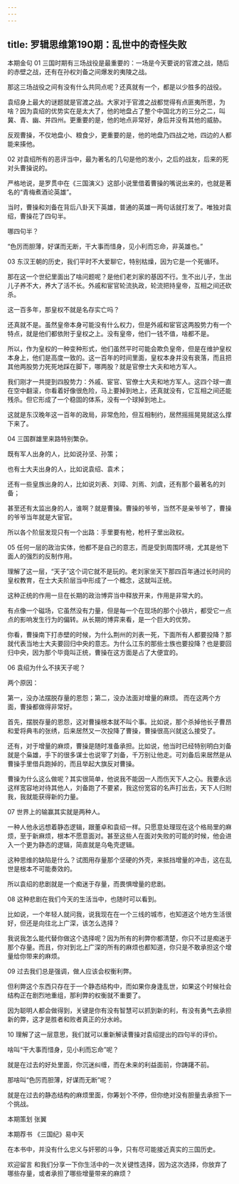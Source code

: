 ```yaml
---
---
---
```

title: 罗辑思维第190期：乱世中的奇怪失败
---

本期金句
01
三国时期有三场战役是最重要的：一场是今天要说的官渡之战，随后的赤壁之战，还有在孙权刘备之间爆发的夷陵之战。

那这三场战役之间有没有什么共同点呢？还真就有一个，都是以少胜多的战役。

袁绍身上最大的谜题就是官渡之战。大家对于官渡之战都觉得有点匪夷所思，为啥？因为袁绍的优势实在是太大了，他的地盘占了整个中国北方的三分之二，叫冀、青、幽、并四州。更重要的是，他的地点非常好，身后并没有其他的威胁。

反观曹操，不仅地盘小、粮食少，更重要的是，他的地盘乃四战之地，四边的人都能来揍他。

02
对袁绍所有的恶评当中，最为著名的几句是他的发小，之后的战友，后来的死对头曹操说的。

严格地说，是罗贯中在《三国演义》这部小说里借着曹操的嘴说出来的，也就是著名的“青梅煮酒论英雄”。

当时，曹操和刘备在背后八卦天下英雄，普通的英雄一两句话就打发了。唯独对袁绍，曹操花了四句半。

哪四句半？

“色厉而胆薄，好谋而无断，干大事而惜身，见小利而忘命，非英雄也。”

03
东汉王朝的历史，我们平时不大爱聊它，特别枯燥，因为它是一个死循环。

那在这一个世纪里面出了啥问题呢？是他们老刘家的基因不行。生不出儿子，生出儿子养不大，养大了活不长。外戚和宦官轮流执政，轮流把持皇帝，互相之间还砍杀。

这一百多年，那皇权不就是名存实亡吗？

还真就不是。虽然皇帝本身可能没有什么权力，但是外戚和宦官这两股势力有一个特点，就是他们都依附于皇权之上。没有皇帝，他们一钱不值，啥都不是。

所以，作为皇权的一种变种形式，他们虽然平时可能会欺负皇帝，但是在维护皇权本身上，他们是高度一致的。这一百年的时间里面，皇权本身并没有衰落，而且把其他两股势力死死地踩在脚下，哪两股？就是官僚士大夫和地方军人。


我们刚才一共提到四股势力：外戚、宦官、官僚士大夫和地方军人。这四个球一直在空中翻滚，你看着好像很危险，马上要掉到地上，还真就没有，它互相之间还能残杀。但它形成了一个稳固的体系，没有一个球掉到地上。

这就是东汉晚年这一百年的政局，非常危险，但互相制约，居然摇摇晃晃就这么撑下来了。

04
三国群雄里来路特别繁杂。

既有军人出身的人，比如说孙坚、孙策；

也有士大夫出身的人，比如说袁绍、袁术；

还有一些皇族出身的人，比如说刘表、刘璋、刘焉、刘虞，还有那个最著名的刘备；

甚至还有太监出身的人，谁啊？就是曹操。曹操的爷爷，当然不是亲爷爷了，曹操的爷爷当年就是大宦官。

所以各个阶层发现只有一个出路：手里要有枪，枪杆子里出政权。

05
任何一层的政治实体，他都不是自己的意志，而是受到周围环境，尤其是他下面人的强烈的反制作用。

理解了这一层，“天子”这个词它就不是玩的。老刘家坐天下那四百年通过长时间的皇权教育，在士大夫阶层当中形成了一个概念，这就叫正统。

这种正统的作用一旦在长期的政治博弈当中释放开来，作用是非常大的。

有点像一个磁场，它虽然没有力量，但是每一个在现场的那个小铁片，都受它一点点的影响发生行为的偏转。从长期的博弈来看，是一个巨大的优势。

你看，曹操南下打赤壁的时候，为什么荆州的刘表一死，下面所有人都要投降？那就代表当地士大夫要回归中央的意志。为什么江东的那些士族也要投降？也是要回归中央，因为那个毕竟叫正统，曹操在这方面是占了大便宜的。

06
袁绍为什么不挟天子呢？

两个原因：

第一，没办法摆脱存量的恩怨；第二，没办法面对增量的麻烦。
而在这两个方面，曹操都做得非常好。

首先，摆脱存量的恩怨，这对曹操根本就不叫个事。比如说，那个杀掉他长子曹昂和爱将典韦的张绣，后来居然又一次投降了曹操，曹操很高兴就这么接受了。

还有，对于增量的麻烦，曹操是随时准备承担。比如说，他当时已经特别明白刘备就是个枭雄，手下的很多谋士也说宰了刘备，千万别让他走。可刘备后来居然是从曹操手里借兵跑掉的，而且举起大旗反对曹操。


曹操为什么这么做呢？其实很简单，他说我不能因一人而伤天下人之心。我要永远这样宽容地对待其他人，刘备跑了不要紧，我这份宽容的名声打出去，天下人归附我，我就能获得新的力量。

07
世界上的输赢其实就是两种人。

一种人他永远想着静态逻辑，跟董卓和袁绍一样。只愿意处理现在这个格局里的麻烦，至于新麻烦，根本不愿意面对。甚至这些人在面对失败的可能的时候，他会进入一个更为静态的逻辑，简直就是乌龟壳逻辑。

这种思维的缺陷是什么？试图用存量那个坚硬的外壳，来抵挡增量的冲击，这在乱世是根本不可能奏效的。

所以袁绍的悲剧就是一个痴迷于存量，而畏惧增量的悲剧。

08
这种悲剧在我们今天的生活当中，也随时可以看到。

比如说，一个年轻人就问我，说我现在在一个三线的城市，也知道这个地方生活很好，但还是向往北上广深，该怎么选择？

我说我怎么能代替你做这个选择呢？因为所有的利弊你都清楚，你只不过是痴迷于那个存量。而且，你对到北上广深的所有的麻烦也都知道，你只是不敢承担这个增量给你带来的麻烦。

09
过去我们总是强调，做人应该会权衡利弊。

但利弊这个东西只存在于一个静态结构中，而如果你身逢乱世，如果这个时候社会结构正在剧烈地重组，那利弊的权衡就不重要了。

因为聪明人都会做得到，关键是你有没有智慧可以抓到新的利，有没有勇气去承担新的弊，这才是胜者和败者真正的分水岭。

10
理解了这一层意思，我们就可以重新解读曹操对袁绍提出的四句半的评价。

啥叫“干大事而惜身，见小利而忘命”呢？

就是在过去的好处里面，你沉迷纠缠，而在未来的利益面前，你踌躇不前。

那啥叫“色厉而胆薄，好谋而无断”呢？

就是在过去的静态结构的麻烦里面，你筹划个不停，但你绝对没有胆量去承担下一个挑战。

本期策划
张翼

本期荐书
《三国纪》易中天

在本书中，并没有什么忠义与奸邪的斗争，只有尽可能接近真实的三国历史。

欢迎留言
和我们分享一下你生活中的一次关键性选择，因为这次选择，你放弃了哪些存量，或者承担了哪些增量带来的麻烦？


